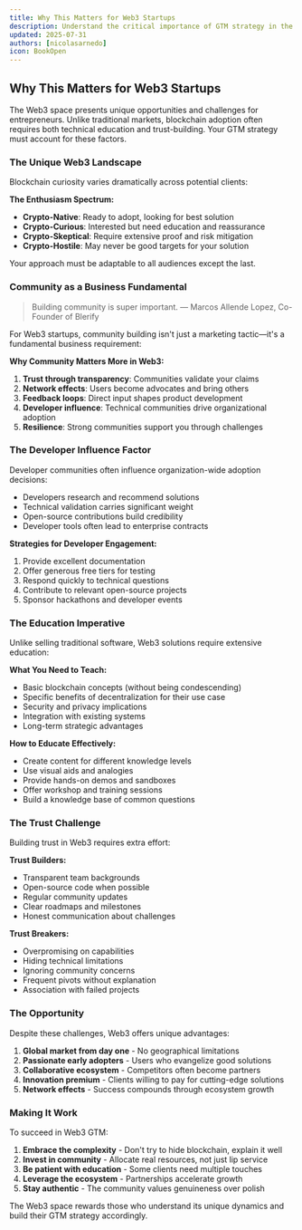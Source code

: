 ```yaml
---
title: Why This Matters for Web3 Startups
description: Understand the critical importance of GTM strategy in the Web3 ecosystem
updated: 2025-07-31
authors: [nicolasarnedo]
icon: BookOpen
---
```


## Why This Matters for Web3 Startups

The Web3 space presents unique opportunities and challenges for entrepreneurs. Unlike traditional markets, blockchain adoption often requires both technical education and trust-building. Your GTM strategy must account for these factors.

### The Unique Web3 Landscape

Blockchain curiosity varies dramatically across potential clients:

**The Enthusiasm Spectrum:**
- **Crypto-Native**: Ready to adopt, looking for best solution
- **Crypto-Curious**: Interested but need education and reassurance
- **Crypto-Skeptical**: Require extensive proof and risk mitigation
- **Crypto-Hostile**: May never be good targets for your solution

Your approach must be adaptable to all audiences except the last.

### Community as a Business Fundamental

> Building community is super important.
> — Marcos Allende Lopez, Co-Founder of Blerify

For Web3 startups, community building isn't just a marketing tactic—it's a fundamental business requirement:

**Why Community Matters More in Web3:**
1. **Trust through transparency**: Communities validate your claims
2. **Network effects**: Users become advocates and bring others
3. **Feedback loops**: Direct input shapes product development
4. **Developer influence**: Technical communities drive organizational adoption
5. **Resilience**: Strong communities support you through challenges

### The Developer Influence Factor

Developer communities often influence organization-wide adoption decisions:

- Developers research and recommend solutions
- Technical validation carries significant weight
- Open-source contributions build credibility
- Developer tools often lead to enterprise contracts

**Strategies for Developer Engagement:**
1. Provide excellent documentation
2. Offer generous free tiers for testing
3. Respond quickly to technical questions
4. Contribute to relevant open-source projects
5. Sponsor hackathons and developer events

### The Education Imperative

Unlike selling traditional software, Web3 solutions require extensive education:

**What You Need to Teach:**
- Basic blockchain concepts (without being condescending)
- Specific benefits of decentralization for their use case
- Security and privacy implications
- Integration with existing systems
- Long-term strategic advantages

**How to Educate Effectively:**
- Create content for different knowledge levels
- Use visual aids and analogies
- Provide hands-on demos and sandboxes
- Offer workshop and training sessions
- Build a knowledge base of common questions

### The Trust Challenge

Building trust in Web3 requires extra effort:

**Trust Builders:**
- Transparent team backgrounds
- Open-source code when possible
- Regular community updates
- Clear roadmaps and milestones
- Honest communication about challenges

**Trust Breakers:**
- Overpromising on capabilities
- Hiding technical limitations
- Ignoring community concerns
- Frequent pivots without explanation
- Association with failed projects

### The Opportunity

Despite these challenges, Web3 offers unique advantages:

1. **Global market from day one** - No geographical limitations
2. **Passionate early adopters** - Users who evangelize good solutions
3. **Collaborative ecosystem** - Competitors often become partners
4. **Innovation premium** - Clients willing to pay for cutting-edge solutions
5. **Network effects** - Success compounds through ecosystem growth

### Making It Work

To succeed in Web3 GTM:

1. **Embrace the complexity** - Don't try to hide blockchain, explain it well
2. **Invest in community** - Allocate real resources, not just lip service
3. **Be patient with education** - Some clients need multiple touches
4. **Leverage the ecosystem** - Partnerships accelerate growth
5. **Stay authentic** - The community values genuineness over polish

The Web3 space rewards those who understand its unique dynamics and build their GTM strategy accordingly.
